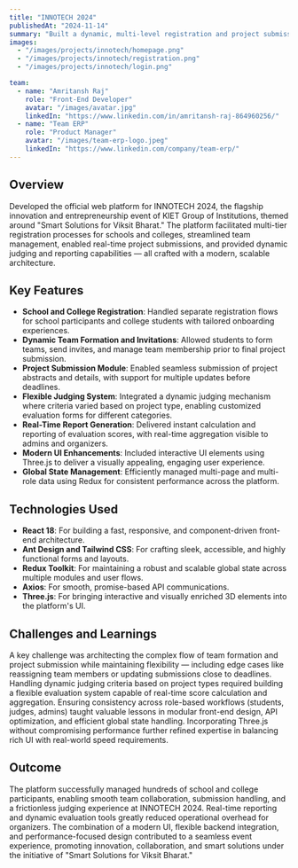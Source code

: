 ```yaml
---
title: "INNOTECH 2024"
publishedAt: "2024-11-14"
summary: "Built a dynamic, multi-level registration and project submission platform for INNOTECH 2024, integrating real-time judging, team formation, and smart reporting with a modern React-based tech stack."
images:
  - "/images/projects/innotech/homepage.png"
  - "/images/projects/innotech/registration.png"
  - "/images/projects/innotech/login.png"

team:
  - name: "Amritansh Raj"
    role: "Front-End Developer"
    avatar: "/images/avatar.jpg"
    linkedIn: "https://www.linkedin.com/in/amritansh-raj-864960256/"
  - name: "Team ERP"
    role: "Product Manager"
    avatar: "/images/team-erp-logo.jpeg"
    linkedIn: "https://www.linkedin.com/company/team-erp/"
---
```


## Overview

Developed the official web platform for INNOTECH 2024, the flagship innovation and entrepreneurship event of KIET Group of Institutions, themed around "Smart Solutions for Viksit Bharat." The platform facilitated multi-tier registration processes for schools and colleges, streamlined team management, enabled real-time project submissions, and provided dynamic judging and reporting capabilities — all crafted with a modern, scalable architecture.

## Key Features

- **School and College Registration**: Handled separate registration flows for school participants and college students with tailored onboarding experiences.
- **Dynamic Team Formation and Invitations**: Allowed students to form teams, send invites, and manage team membership prior to final project submission.
- **Project Submission Module**: Enabled seamless submission of project abstracts and details, with support for multiple updates before deadlines.
- **Flexible Judging System**: Integrated a dynamic judging mechanism where criteria varied based on project type, enabling customized evaluation forms for different categories.
- **Real-Time Report Generation**: Delivered instant calculation and reporting of evaluation scores, with real-time aggregation visible to admins and organizers.
- **Modern UI Enhancements**: Included interactive UI elements using Three.js to deliver a visually appealing, engaging user experience.
- **Global State Management**: Efficiently managed multi-page and multi-role data using Redux for consistent performance across the platform.

## Technologies Used

- **React 18**: For building a fast, responsive, and component-driven front-end architecture.
- **Ant Design and Tailwind CSS**: For crafting sleek, accessible, and highly functional forms and layouts.
- **Redux Toolkit**: For maintaining a robust and scalable global state across multiple modules and user flows.
- **Axios**: For smooth, promise-based API communications.
- **Three.js**: For bringing interactive and visually enriched 3D elements into the platform's UI.

## Challenges and Learnings

A key challenge was architecting the complex flow of team formation and project submission while maintaining flexibility — including edge cases like reassigning team members or updating submissions close to deadlines. Handling dynamic judging criteria based on project types required building a flexible evaluation system capable of real-time score calculation and aggregation. Ensuring consistency across role-based workflows (students, judges, admins) taught valuable lessons in modular front-end design, API optimization, and efficient global state handling. Incorporating Three.js without compromising performance further refined expertise in balancing rich UI with real-world speed requirements.

## Outcome

The platform successfully managed hundreds of school and college participants, enabling smooth team collaboration, submission handling, and a frictionless judging experience at INNOTECH 2024. Real-time reporting and dynamic evaluation tools greatly reduced operational overhead for organizers. The combination of a modern UI, flexible backend integration, and performance-focused design contributed to a seamless event experience, promoting innovation, collaboration, and smart solutions under the initiative of "Smart Solutions for Viksit Bharat."
